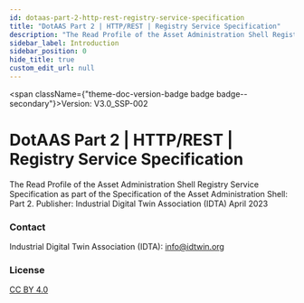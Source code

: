 ```yaml
---
id: dotaas-part-2-http-rest-registry-service-specification
title: "DotAAS Part 2 | HTTP/REST | Registry Service Specification"
description: "The Read Profile of the Asset Administration Shell Registry Service Specification as part of the Specification of the Asset Administration Shell: Part 2. Publisher: Industrial Digital Twin Association (IDTA) April 2023"
sidebar_label: Introduction
sidebar_position: 0
hide_title: true
custom_edit_url: null
---
```



<span className={"theme-doc-version-badge badge badge--secondary"}>Version: V3.0_SSP-002</span>

# DotAAS Part 2 | HTTP/REST | Registry Service Specification



The Read Profile of the Asset Administration Shell Registry Service Specification as part of the Specification of the Asset Administration Shell: Part 2. Publisher: Industrial Digital Twin Association (IDTA) April 2023

<div style={{"display":"flex","flexDirection":"column","marginBottom":"var(--ifm-paragraph-margin-bottom)"}}><h3 style={{"marginBottom":"0.25rem"}}>Contact</h3><span>Industrial Digital Twin Association (IDTA): <a href={"mailto:info@idtwin.org"}>info@idtwin.org</a></span></div><div style={{"marginBottom":"var(--ifm-paragraph-margin-bottom)"}}><h3 style={{"marginBottom":"0.25rem"}}>License</h3><a href={"https://creativecommons.org/licenses/by/4.0/"}>CC BY 4.0</a></div>
      